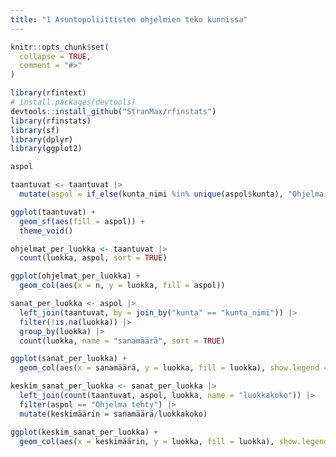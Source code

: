 ```yaml
---
title: "1 Asuntopoliittisten ohjelmien teko kunnissa"
---
```


```r
knitr::opts_chunk$set(
  collapse = TRUE,
  comment = "#>"
)
```

```r
library(rfintext)
# install.packages(devtools)
devtools::install_github("StranMax/rfinstats")
library(rfinstats)
library(sf)
library(dplyr)
library(ggplot2)
```

```r
aspol
```

```r
taantuvat <- taantuvat |>
  mutate(aspol = if_else(kunta_nimi %in% unique(aspol$kunta), "Ohjelma tehty", "Ei ohjelmaa"))
```

```r
ggplot(taantuvat) +
  geom_sf(aes(fill = aspol)) +
  theme_void()
```

```r
ohjelmat_per_luokka <- taantuvat |>
  count(luokka, aspol, sort = TRUE)
```

```r
ggplot(ohjelmat_per_luokka) +
  geom_col(aes(x = n, y = luokka, fill = aspol))
```

```r
sanat_per_luokka <- aspol |>
  left_join(taantuvat, by = join_by("kunta" == "kunta_nimi")) |>
  filter(!is.na(luokka)) |>
  group_by(luokka) |>
  count(luokka, name = "sanamäärä", sort = TRUE)
```

```r
ggplot(sanat_per_luokka) +
  geom_col(aes(x = sanamäärä, y = luokka, fill = luokka), show.legend = FALSE)
```


```r
keskim_sanat_per_luokka <- sanat_per_luokka |>
  left_join(count(taantuvat, aspol, luokka, name = "luokkakoko")) |>
  filter(aspol == "Ohjelma tehty") |>
  mutate(keskimäärin = sanamäärä/luokkakoko)
```
```r
ggplot(keskim_sanat_per_luokka) +
  geom_col(aes(x = keskimäärin, y = luokka, fill = luokka), show.legend = FALSE)
```


